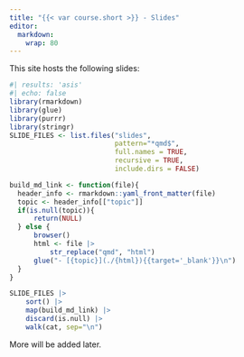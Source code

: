 ```yaml
---
title: "{{< var course.short >}} - Slides"
editor: 
  markdown: 
    wrap: 80
---
```


This site hosts the following slides: 

```r
#| results: 'asis'
#| echo: false
library(rmarkdown)
library(glue)
library(purrr)
library(stringr)
SLIDE_FILES <- list.files("slides", 
                          pattern="*qmd$",
                          full.names = TRUE, 
                          recursive = TRUE, 
                          include.dirs = FALSE)

build_md_link <- function(file){
  header_info <- rmarkdown::yaml_front_matter(file)
  topic <- header_info[["topic"]]
  if(is.null(topic)){
      return(NULL)
  } else {
      browser()
      html <- file |> 
          str_replace("qmd", "html")
      glue("- [{topic}](./{html}){{target='_blank'}}\n")
  }
}

SLIDE_FILES |>
    sort() |>
    map(build_md_link) |> 
    discard(is.null) |> 
    walk(cat, sep="\n")
```

More will be added later. 
